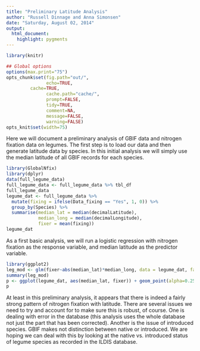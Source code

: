 ```yaml
---
title: "Preliminary Latitude Analysis"
author: "Russell Dinnage and Anna Simonsen"
date: "Saturday, August 02, 2014"
output: 
  html_document:
    highlight: pygments
---
```


```r
library(knitr)

## Global options
options(max.print="75")
opts_chunk$set(fig.path="out/",
               echo=TRUE,
         cache=TRUE,
               cache.path="cache/",
               prompt=FALSE,
               tidy=TRUE,
               comment=NA,
               message=FALSE,
               warning=FALSE)
opts_knit$set(width=75)
```

Here we will document a preliminary analysis of GBIF data and nitrogen fixation data on legumes. The first step is to load our data and then generate latitude data by species. In this initial analysis we will simply use the median latitude of all GBIF records for each species.

```r
library(GlobalNfix)
library(dplyr)
data(full_legume_data)
full_legume_data <- full_legume_data %>% tbl_df
full_legume_data
legume_dat <- full_legume_data %>% 
  mutate(fixing = ifelse(Data_fixing == "Yes", 1, 0)) %>%
  group_by(Species) %>% 
  summarise(median_lat = median(decimalLatitude), 
            median_long = median(decimalLongitude), 
            fixer = mean(fixing))
legume_dat
```

As a first basic analysis, we will run a logistic regression with nitrogen fixation as the response variable, and median latitude as the predictor variable.

```r
library(ggplot2)
leg_mod <- glm(fixer~abs(median_lat)*median_long, data = legume_dat, family = binomial())
summary(leg_mod)
p <- ggplot(legume_dat, aes(median_lat, fixer)) + geom_point(alpha=0.25, position = position_jitter(width = 0, height = 0.1)) + stat_smooth(color = "black", size = 1.0) + theme_bw()
p
```

At least in this preliminary analysis, it appears that there is indeed a fairly strong pattern of nitrogen fixation with latitude. There are several issues we need to try and account for to make sure this is robust, of course. One is dealing with error in the database (this analysis uses the whole database not just the part that has been corrected). Another is the issue of introduced species. GBIF makes not distinction between native or introduced. We are hoping we can deal with this by looking at the native vs. introduced status of legume species as recorded in the ILDIS database.

